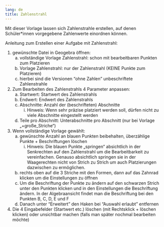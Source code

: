 ```yaml
---
lang: de
title: Zahlenstrahl
---
```

Mit dieser Vorlage lassen sich Zahlenstrahle erstellen, auf denen Schüler*innen vorgegebene Zahlenwerte einordnen können.

Anleitung zum Erstellen einer Aufgabe mit Zahlenstrahl:

1.	gewünschte Datei in Geogebra öffnen:
    a.	vollständige Vorlage Zahlenstrahl: schon mit bearbeitbaren Punkten zum Platzieren
    b.	Vorlage Zahlenstrahl: nur der Zahlenstrahl (KEINE Punkte zum Platzieren)
    c.	hierbei sind die Versionen "ohne Zahlen" unbeschriftete Zahlenstrahle
2.	Zum Bearbeiten des Zahlenstrahls 4 Parameter anpassen:
    a.	Startwert: Startwert des Zahlenstrahls
    b.	Endwert: Endwert des Zahlenstrahls
    c.	Abschnitte: Anzahl der (beschrifteten) Abschnitte
        i.	Hinweis: Wenn sehr präzise platziert werden soll, dürfen nicht zu viele Abschnitte eingestellt werden
    d.	Teile pro Abschnitt: Unterabschnitte pro Abschnitt (nur bei Vorlage „+große_Striche“)
3.	Wenn vollständige Vorlage gewählt:
    a.	gewünschte Anzahl an blauen Punkten beibehalten, überzählige Punkte + Beschriftungen löschen
        i.	Hinweis: Die blauen Punkte „springen“ absichtlich in der Senkrechten auf den Zahlenstrahl um die Bearbeitbarkeit zu vereinfachen. Genauso absichtlich springen sie in der Waagerechten nicht von Strich zu Strich um auch Platzierungen dazwischen zu ermöglichen.
    b.	rechts oben auf die 3 Striche mit den Formen, dann auf das Zahnrad klicken um die Einstellungen zu öffnen
    c.	Um die Beschriftung der Punkte zu ändern auf den schwarzen Strich unter den Punkten klicken und in den Einstellungen die Beschriftung ändern. In der Algebraansicht findet man die Beschriftung bei den Punkten B, C, D, E und F
    d.	Danach unter "Erweitert" den Haken bei "Auswahl erlaubt" entfernen
4.	Die 4 Eingabefelder (Startwert etc.) löschen (mit Rechtsklick + löschen klicken) oder unsichtbar machen (falls man später nochmal bearbeiten möchte) 
